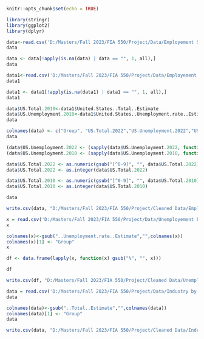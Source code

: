 ```r
knitr::opts_chunk$set(echo = TRUE)
```
```r
library(stringr)
library(ggplot2)
library(dplyr)
```


```r

data<-read.csv('D:/Masters/Fall 2023/FIA 550/Project/Data/Employement Status 2022.csv')
data
```

```r
data <- data[!apply(is.na(data) | data == "", 1, all),]
data
```


```r
data1<-read.csv('D:/Masters/Fall 2023/FIA 550/Project/Data/Employement Status 2010.csv')
data1
```
```r
data1 <- data1[!apply(is.na(data1) | data1 == "", 1, all),]
data1
```

```r
data$US.Total.2010<-data1$United.States..Total..Estimate
data$US.Unemployment.2010<-data1$United.States..Unemployment.rate..Estimate
data
```


```r
colnames(data) <- c("Group", "US.Total.2022","US.Unemployment.2022","US.Total.2010","US.Unemployment.2010")
data
```

```r
(data$US.Unemployment.2022 <- (sapply(data$US.Unemployment.2022, function(x) as.numeric(gsub("%", "", x)))))
(data$US.Unemployment.2010 <- (sapply(data$US.Unemployment.2010, function(x) as.numeric(gsub("%", "", x)))))
```
```r
data$US.Total.2022 <- as.numeric(gsub("[^0-9]", "", data$US.Total.2022))
data$US.Total.2022 <- as.integer(data$US.Total.2022)

data$US.Total.2010 <- as.numeric(gsub("[^0-9]", "", data$US.Total.2010))
data$US.Total.2010 <- as.integer(data$US.Total.2010)
```

```r
data
```


```r
write.csv(data, "D:/Masters/Fall 2023/FIA 550/Project/Cleaned Data/Employement Status.csv", row.names=FALSE)
```


```r
x = read.csv('D:/Masters/Fall 2023/FIA 550/Project/Data/Unemployement by state.csv', fileEncoding = "Latin1")
x
```
```r
colnames(x)<-gsub("..Unemployment.rate..Estimate","",colnames(x))
colnames(x)[1] <- "Group"
x
```



```r
df <- data.frame(lapply(x, function(x) gsub("%", "", x)))
```
```r
df
```
```r
write.csv(df, "D:/Masters/Fall 2023/FIA 550/Project/Cleaned Data/Unemployement by age and State.csv", row.names=FALSE)
```

```r
data = read.csv('D:/Masters/Fall 2023/FIA 550/Project/Data/Industry by State 2022.csv', fileEncoding = "Latin1")
data
```

```r
colnames(data)<-gsub("..Total..Estimate","",colnames(data))
colnames(data)[1] <- "Group"
data
```

```r
write.csv(data, "D:/Masters/Fall 2023/FIA 550/Project/Cleaned Data/Industry by State.csv", row.names=FALSE)
```




